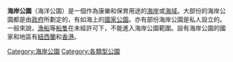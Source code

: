 {{Other uses|海洋公園 (消歧義)}}
'''海岸公園'''（海洋公園）是一個作為康樂和保育用途的[[海岸|海岸]]或[[海|海域]]。大部份的海岸公園都是由[[政府|政府]]所劃定的，有如海上的[[國家公園|國家公園]]。亦有部份海岸公園是私人設立的。一般來說，[[漁船|漁船]]等[[船舶|船隻]]在未經許可下，不能進入海岸公園範圍。設有海岸公園的國家和地區有[[紐西蘭|紐西蘭]]和[[香港|香港]]。

{{Nature-stub}}

[[Category:海岸公園|Category:海岸公園]]
[[Category:各類型公園|Category:各類型公園]]